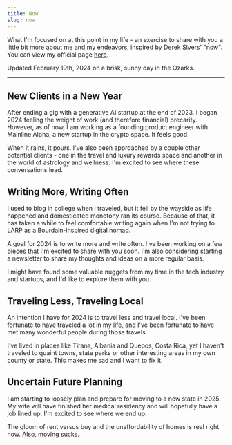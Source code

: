 ```yaml
---
title: Now
slug: now
---
```


What I'm focused on at this point in my life - an exercise to share with you a little bit more about me and my endeavors, inspired by Derek Sivers' "now". You can view my official page [here](https://nownownow.com/p/Ggbn).

Updated February 19th, 2024 on a brisk, sunny day in the Ozarks.

<hr />

## New Clients in a New Year
After ending a gig with a generative AI startup at the end of 2023, I began 2024 feeling the weight of work (and therefore financial) precarity. However, as of now, I am working as a founding product engineer with Mainline Alpha, a new startup in the crypto space. It feels good.

When it rains, it pours. I've also been approached by a couple other potential clients - one in the travel and luxury rewards space and another in the world of astrology and wellness. I'm excited to see where these conversations lead.

## Writing More, Writing Often
I used to blog in college when I traveled, but it fell by the wayside as life happened and domesticated monotony ran its course. Because of that, it has taken a while to feel comfortable writing again when I'm not trying to LARP as a Bourdain-inspired digital nomad.

A goal for 2024 is to write more and write often. I've been working on a few pieces that I'm excited to share with you soon. I'm also considering starting a newsletter to share my thoughts and ideas on a more regular basis.

I might have found some valuable nuggets from my time in the tech industry and startups, and I'd like to explore them with you.

## Traveling Less, Traveling Local
An intention I have for 2024 is to travel less and travel local. I've been fortunate to have traveled a lot in my life, and I've been fortunate to have met many wonderful people during those travels.

I've lived in places like Tirana, Albania and Quepos, Costa Rica, yet I haven't traveled to quaint towns, state parks or other interesting areas in my own county or state. This makes me sad and I want to fix it.

## Uncertain Future Planning
I am starting to loosely plan and prepare for moving to a new state in 2025. My wife will have finished her medical residency and will hopefully have a job lined up. I'm excited to see where we end up.

The gloom of rent versus buy and the unaffordability of homes is real right now. Also, moving sucks.
